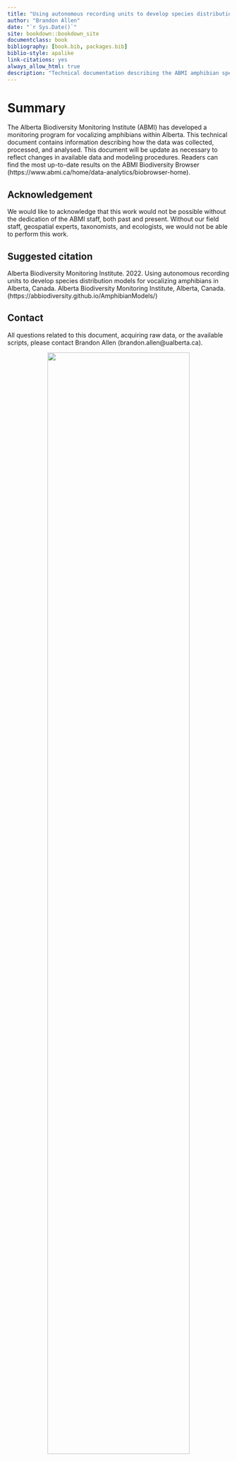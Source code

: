 ```yaml
--- 
title: "Using autonomous recording units to develop species distribution models for vocalizing amphibians in Alberta, Canada"
author: "Brandon Allen"
date: "`r Sys.Date()`"
site: bookdown::bookdown_site
documentclass: book
bibliography: [book.bib, packages.bib]
biblio-style: apalike
link-citations: yes
always_allow_html: true
description: "Technical documentation describing the ABMI amphibian species distribution models."
---
```


# Summary

The Alberta Biodiversity Monitoring Institute (ABMI) has developed a monitoring program for vocalizing amphibians within Alberta. This technical document contains information describing how the data was collected, processed, and analysed. This document will be update as necessary to reflect changes in available data and modeling procedures. Readers can find the most up-to-date results on the ABMI Biodiversity Browser (https://www.abmi.ca/home/data-analytics/biobrowser-home).

## Acknowledgement

We would like to acknowledge that this work would not be possible without the dedication of the ABMI staff, both past and present. Without our field staff, geospatial experts, taxonomists, and ecologists, we would not be able to perform this work.

## Suggested citation

Alberta Biodiversity Monitoring Institute. 2022. Using autonomous recording units to develop species distribution models for vocalizing amphibians in Alberta, Canada. Alberta Biodiversity Monitoring Institute, Alberta, Canada. (https://abbiodiversity.github.io/AmphibianModels/) 

## Contact

All questions related to this document, acquiring raw data, or the available scripts, please contact Brandon Allen (brandon.allen@ualberta.ca).

<center>
![](Amphibians_files/figure-html/logo/ABMI-Horizontal-FullColour.png){width=80%}

</center>